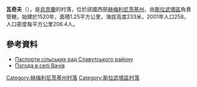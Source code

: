 {{coord|50|20|50|N|26|58|20|E|scale:100000|display=title}}

'''瓦奇夫'''（{{lang-uk|Вачів}}），是[[烏克蘭|烏克蘭]]的村落，位於該國西部[[赫梅利尼茨基州|赫梅利尼茨基州]]，由[[斯拉武塔區|斯拉武塔區]]負責管轄，始建於1520年，面積1.25平方公里，海拔高度233米，2001年人口258，人口密度每平方公里206.4人。

==參考資料==
* [https://web.archive.org/web/20160726140744/http://oblrada.km.ua/district/show/18 Паспорти сільських рад Славутського району]
* [http://weather.in.ua/ua/hmel'nickaja/2678 Погода в селі Вачів] {{Wayback|url=http://weather.in.ua/ua/hmel%27nickaja/2678 |date=20210423143216 }}

{{DEFAULTSORT:Вачів}}
[[Category:赫梅利尼茨基州村落|Category:赫梅利尼茨基州村落]]
[[Category:斯拉武塔區村落|Category:斯拉武塔區村落]]


{{Khmelnytskyi-geo-stub}}
